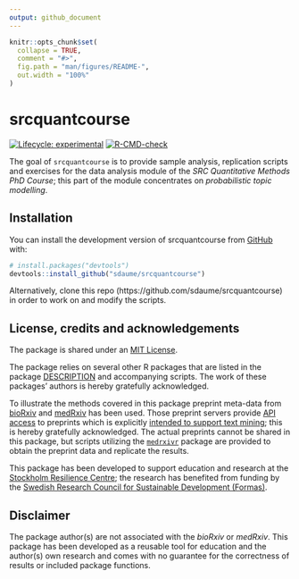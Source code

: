 ```yaml
---
output: github_document
---
```


<!-- README.md is generated from README.Rmd. Please edit that file -->

```r
knitr::opts_chunk$set(
  collapse = TRUE,
  comment = "#>",
  fig.path = "man/figures/README-",
  out.width = "100%"
)
```

# srcquantcourse

<!-- badges: start -->
[![Lifecycle: experimental](https://img.shields.io/badge/lifecycle-experimental-orange.svg)](https://www.tidyverse.org/lifecycle/#experimental)
[![R-CMD-check](https://github.com/sdaume/srcquantcourse/actions/workflows/R-CMD-check.yaml/badge.svg)](https://github.com/sdaume/srcquantcourse/actions/workflows/R-CMD-check.yaml)
<!-- badges: end -->

The goal of `srcquantcourse` is to provide sample analysis, replication scripts and exercises for the data analysis module of the *SRC Quantitative Methods PhD Course*; this part of the module concentrates on *probabilistic topic modelling*.  


## Installation

You can install the development version of srcquantcourse from [GitHub](https://github.com/) with:

``` r
# install.packages("devtools")
devtools::install_github("sdaume/srcquantcourse")
```
Alternatively, clone this repo (https://github.com/sdaume/srcquantcourse) in order to work on and modify the scripts.


## License, credits and acknowledgements
The package is shared under an [MIT License](LICENSE.md). 

The package relies on several other R packages that are listed in the package [DESCRIPTION](DESCRIPTION) and accompanying scripts. The work of these packages' authors is hereby gratefully acknowledged.

To illustrate the methods covered in this package preprint meta-data from [bioRxiv](https://www.biorxiv.org/) and [medRxiv](https://www.medrxiv.org/) has been used. Those preprint servers provide [API access](http://api.biorxiv.org/) to preprints which is explicitly [intended to support text mining](https://www.biorxiv.org/tdm); this is hereby gratefully acknowledged. The actual preprints cannot be shared in this package, but scripts utilizing the [`medrxivr`](https://github.com/ropensci/medrxivr/) package are provided to obtain the preprint data and replicate the results.

This package has been developed to support education and research at the [Stockholm Resilience Centre](https://www.stockholmresilience.org); the research has benefited from funding by the [Swedish Research Council for Sustainable Development (Formas)](https://formas.se/).


## Disclaimer
The package author(s) are not associated with the *bioRxiv* or *medRxiv*. This package has been developed as a reusable tool for education and the author(s) own research and comes with no guarantee for the correctness of results or included package functions. 



